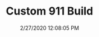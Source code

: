 ---
width: 2000
height: 1333
title: Custom 911 Build
description: Custom 911 hotrod engine at CPR.
date: 2/27/2020 12:08:05 PM
cameraMake: Sony
cameraModel: ILCE-7M3
lens: ZEISS Batis 2/40 CF
settingsfStop: f/3.2
settingsISO: ISO 640
settingsShutter: 1/40
settingsFocalLength: 40 mm
---